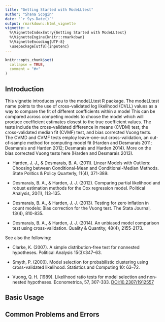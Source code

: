 ```yaml
---
title: "Getting Started with ModeLLtest"
author: "Shana Scogin"
date: "`r Sys.Date()`"
output: rmarkdown::html_vignette
vignette: >
  %\VignetteIndexEntry{Getting Started with ModeLLtest}
  %\VignetteEngine{knitr::rmarkdown}
  %\VignetteEncoding{UTF-8}
  \usepackage[utf8]{inputenc}
---
```


```r
knitr::opts_chunk$set(
  collapse = TRUE,
  comment = "#>"
)
```

## Introduction
This vignette introduces you to the modeLLtest R package. The modeLLtest name points to the use of cross-validated log likelihood (CVLL) values as a way to compare the fit of different coefficients within a model This can be compared across competing models to choose the model which will produce coefficient estimates closest to the true coefficient values. The tests include the cross-validated difference in means (CVDM) test, the cross-validated median fit (CVMF) test, and bias corrected Vuong tests. The CVMD and CVMF tests employ leave-one-out cross-validation, an out-of-sample method for computing model fit (Harden and Desmarais 2011; Desmarais and Harden 2012; Desmarais and Harden 2014). More on the bias corrected Vuong tests here (Harden and Desmarais 2013).

* Harden, J. J., & Desmarais, B. A. (2011). Linear Models with Outliers: Choosing between Conditional-Mean and Conditional-Median Methods. State Politics & Policy Quarterly, 11(4), 371-389.

* Desmarais, B. A., & Harden, J. J. (2012). Comparing partial likelihood and robust estimation methods for the Cox regression model. Political Analysis, 20(1), 113-135.

* Desmarais, B. A., & Harden, J. J. (2013). Testing for zero inflation in count models: Bias correction for the Vuong test. The Stata Journal, 13(4), 810-835.

* Desmarais, B. A., & Harden, J. J. (2014). An unbiased model comparison test using cross-validation. Quality & Quantity, 48(4), 2155-2173.

See also the following:

* Clarke, K. (2007). A simple distribution-free test for nonnested hypotheses. Political Analysis 15(3):347–63.

* Smyth, P. (2000). Model selection for probabilistic clustering using cross-validated likelihood. Statistics and Computing 10: 63–72.

* Vuong, Q. H. (1989). Likelihood ratio tests for model selection and non-nested hypotheses. Econometrica, 57, 307-333. <DOI:10.2307/1912557>

## Basic Usage

## Common Problems and Errors
